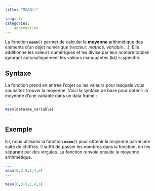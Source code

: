 ```yaml
---
title: "MEAN()"

lang: fr
categories:
  - aggrégation
---
```


La fonction **`mean()`** permet de calculer la **moyenne** arithmétique des éléments d’un objet numérique (*vecteur, matrice, variable ...*). Elle additionne les valeurs numériques et les divise par leur nombre totalen ignorant automatiquement les valeurs manquantes (`NA`) si spécifié.

## Syntaxe

La fonction prend en entrée l'objet ou les valeurs pour lesquels vous souhaitez trouver la moyenne. Voici la syntaxe de base pour obtenir la moyenne d’une variable dans un data frame :

``` r
---
mean(data$ma_variable)
---
```

## Exemple

Ici, nous utilisons la fonction **`mean()`** pour obtenir la moyenne parmi une suite de chiffres. Il suffit de passer les nombres dans la fonction, en les séparant par des virgules. La fonction renvoie ensuite la moyenne arithmétique.

``` r
---
mean(6,3,8,1,4,5)
---
```

```r
mean(6,3,8,1,4,5)
```

